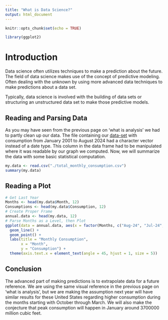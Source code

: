 ```yaml
---
title: "What is Data Science?"
output: html_document
---
```


```r
knitr::opts_chunk$set(echo = TRUE)
```
```r
library(ggplot2)
```

# Introduction

Data science often utilizes techniques to make a prediction about the future. The field of data science makes use of the concept of predictive modeling. Often dealing with the unknown by using more advanced data techniques to make predictions about a data set.

Typically, data science is involved with the building of data sets or structuring an unstructured data set to make those predictive models.

## Reading and Parsing Data

As you may have seen from the previous page on 'what is analysis' we had to partly clean up our data. The file containing our [data-set](https://www.eia.gov/dnav/ng/hist/n9140us2M.htm) with consumption from January 2001 to August 2024 had a character vector instead of a date type. This column in the data frame had to be manipulated where it was readable by our graph we computed. Now, we will summarize the data with some basic statistical computation.

```r
my.data <- read.csv("./total_monthly_consumption.csv")
summary(my.data)
```

## Reading a Plot

```r
# Get Last Year
Months <- head(my.data$Month, 12)
Consumptions <- head(my.data$Consumption, 12)
# Create Proper Frame
annual.data <- head(my.data, 12)
# Parse Months as a Level, then Plot
ggplot(data = annual.data, aes(x = factor(Months, c("Aug-24", "Jul-24", "Jun-24", "May-24", "Apr-24", "Mar-24", "Feb-24", "Jan-24", "Dec-23", "Nov-23", "Oct-23", "Sep-23")), y = Consumptions, group = 1)) +
  geom_line() +
  geom_point() +
  labs(title = "Monthly Consumption",
       x = "Month",
       y = "Consumption") +
  theme(axis.text.x = element_text(angle = 45, hjust = 1, size = 5))
```

## Conclusion

The advanced part of making predictions is to extrapolate data for a future reference. We are using the same visual reference in the previous page on 'what is analysis', but we are making the assumption next year will have similar results for these United States regarding higher consumption during the months starting with October through March. We will also make the conjecture that peak consumption will happen in January around 3700000 million cubic feet.
